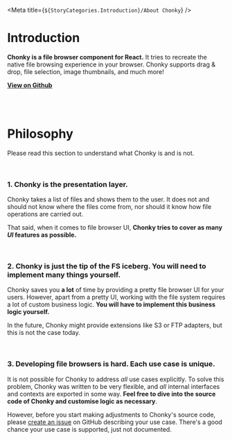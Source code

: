 
<Meta title={`${StoryCategories.Introduction}/About Chonky`} />

<ChonkyHeader />

# Introduction

**Chonky is a file browser component for React.** It tries to recreate the native file
browsing experience in your browser. Chonky supports drag & drop, file selection,
image thumbnails, and much more!

[**View on Github**](https://github.com/TimboKZ/Chonky)

<br />

<br />

# Philosophy

Please read this section to understand what Chonky is and is not.

<br />

### 1. Chonky is the presentation layer.

Chonky takes a list of files and shows them to the user. It does not and should not
know where the files come from, nor should it know how file operations are carried out.

That said, when it comes to file browser UI, **Chonky tries to cover as many _UI_
features as possible.**

<br />

### 2. Chonky is just the tip of the FS iceberg. You will need to implement many things yourself.

Chonky saves you **a lot** of time by providing a pretty file browser UI for your
users. However, apart from a pretty UI, working with the file system requires a lot of
custom business logic. **You will have to implement this business logic yourself.**

In the future, Chonky might provide extensions like S3 or FTP adapters, but this is
not the case today.

<br />

### 3. Developing file browsers is hard. Each use case is unique.

It is not possible for Chonky to address _all_ use cases explicitly. To solve this
problem, Chonky was written to be very flexible, and _all_ internal interfaces and
contexts are exported in some way. **Feel free to dive into the source code of Chonky
and customise logic as necessary**.

However, before you start making adjustments to Chonky's source code, please
[create an issue](https://github.com/TimboKZ/Chonky/issues) on GitHub describing your
use case. There's a good chance your use case is supported, just not documented.

<br />
<br />
<br />
<br />
&nbsp;
